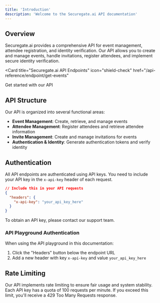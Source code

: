 ```yaml
---
title: 'Introduction'
description: 'Welcome to the Securegate.ai API documentation'
---
```


## Overview

Securegate.ai provides a comprehensive API for event management, attendee registration, and identity verification. Our API allows you to create and manage events, handle invitations, register attendees, and implement secure identity verification.

<Card
  title="Securegate.ai API Endpoints"
  icon="shield-check"
  href="/api-reference/endpoint/get-events"
>
  Get started with our API
</Card>

## API Structure

Our API is organized into several functional areas:

- **Event Management**: Create, retrieve, and manage events
- **Attendee Management**: Register attendees and retrieve attendee information
- **Invite Management**: Create and manage invitations for events
- **Authentication & Identity**: Generate authentication tokens and verify identity

## Authentication

All API endpoints are authenticated using API keys. You need to include your API key in the `x-api-key` header of each request.

```json
// Include this in your API requests
{
  "headers": {
    "x-api-key": "your_api_key_here"
  }
}
```

To obtain an API key, please contact our support team.

### API Playground Authentication

When using the API playground in this documentation:

1. Click the "Headers" button below the endpoint URL
2. Add a new header with key `x-api-key` and value `your_api_key_here`

## Rate Limiting

Our API implements rate limiting to ensure fair usage and system stability. Each API key has a quota of 100 requests per minute. If you exceed this limit, you'll receive a 429 Too Many Requests response.
